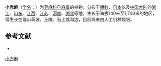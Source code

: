 {{Speciesbox
| name = 小赤麻
| status = 
| status_system = 
| image =
| genus = Boehmeria
| species = spicata
| authority = (Thunb.) Thunb.
}}

'''小赤麻'''（[[学名|学名]]：{{lang|la|''Boehmeria spicata''}}）为[[荨麻科|荨麻科]][[苎麻属|苎麻属]]的植物。分布于[[朝鲜|朝鲜]]、[[日本|日本]]以及[[中国大陆|中国大陆]]的[[浙江|浙江]]、[[山东|山东]]、[[江西|江西]]、[[江苏|江苏]]、[[河南|河南]]、[[湖北|湖北]]等地，生长于海拔140米至1,700米的地区，常生长在低山草坡、丘陵、石上或沟边，目前尚未由人工引种栽培。

== 参考文献 ==
<div class="references-small">
* {{cite web| url =http://www.bioinfo.cn/db05/KmzwSpecies.php?action=view&id=22775| title =小赤麻| work =《中国高等植物数据库全库》| publisher =中国科学院微生物研究所| author =昆明植物研究所| accessdate =2009-02-25| deadurl =yes| archiveurl =https://web.archive.org/web/20160305041309/http://www.bioinfo.cn/db05/KmzwSpecies.php?action=view&id=22775| archivedate =2016-03-05}}
</div>
{{Taxonbar|from=Q6815924}}

[[Category:苎麻属|小赤麻]]


{{植物小作品}}